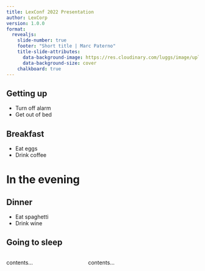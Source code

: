 ---
title: LexConf 2022 Presentation
author: LexCorp
version: 1.0.0
format:
  revealjs:
    slide-number: true
    footer: "Short title | Marc Paterno"
    title-slide-attributes: 
      data-background-image: https://res.cloudinary.com/luggs/image/upload/v1622877578/GBS/gbs.jpg
      data-background-size: cover
    chalkboard: true
---

## Getting up

- Turn off alarm
- Get out of bed

## Breakfast

- Eat eggs
- Drink coffee

# In the evening

## Dinner

- Eat spaghetti
- Drink wine

## Going to sleep

:::: {.columns}

::: {.column width="40%"}
contents...
:::

::: {.column width="60%"}
contents...
:::

::::
